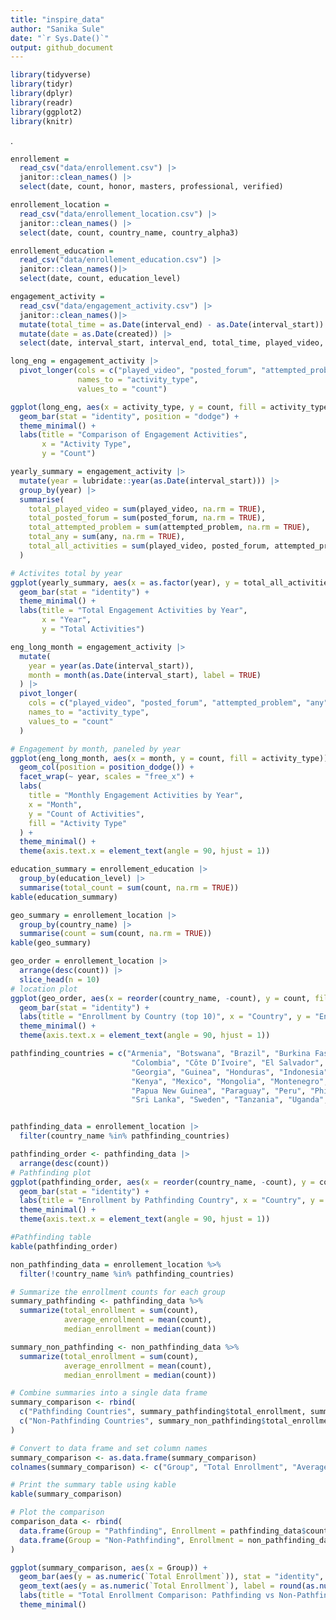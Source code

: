```yaml
---
title: "inspire_data"
author: "Sanika Sule"
date: "`r Sys.Date()`"
output: github_document
---
```


```r
library(tidyverse)
library(tidyr)
library(dplyr)
library(readr)
library(ggplot2)
library(knitr)
```

.
```r
enrollement =
  read_csv("data/enrollement.csv") |>
  janitor::clean_names() |>
  select(date, count, honor, masters, professional, verified)
```

```r
enrollement_location = 
  read_csv("data/enrollement_location.csv") |>
  janitor::clean_names() |>
  select(date, count, country_name, country_alpha3) 
```

```r
enrollement_education = 
  read_csv("data/enrollement_education.csv") |>
  janitor::clean_names()|>
  select(date, count, education_level)
```

```r
engagement_activity = 
  read_csv("data/engagement_activity.csv") |>
  janitor::clean_names()|>
  mutate(total_time = as.Date(interval_end) - as.Date(interval_start))|>
  mutate(date = as.Date(created)) |>
  select(date, interval_start, interval_end, total_time, played_video, posted_forum, attempted_problem, any )

```

```r
long_eng = engagement_activity |>
  pivot_longer(cols = c("played_video", "posted_forum", "attempted_problem", "any"), 
               names_to = "activity_type", 
               values_to = "count")

ggplot(long_eng, aes(x = activity_type, y = count, fill = activity_type)) +
  geom_bar(stat = "identity", position = "dodge") +
  theme_minimal() +
  labs(title = "Comparison of Engagement Activities", 
       x = "Activity Type", 
       y = "Count")
```

```r
yearly_summary = engagement_activity |>
  mutate(year = lubridate::year(as.Date(interval_start))) |>
  group_by(year) |>
  summarise(
    total_played_video = sum(played_video, na.rm = TRUE),
    total_posted_forum = sum(posted_forum, na.rm = TRUE),
    total_attempted_problem = sum(attempted_problem, na.rm = TRUE),
    total_any = sum(any, na.rm = TRUE),
    total_all_activities = sum(played_video, posted_forum, attempted_problem, any, na.rm = TRUE)
  )
```

```r
# Activites total by year
ggplot(yearly_summary, aes(x = as.factor(year), y = total_all_activities, fill = as.factor(year))) +
  geom_bar(stat = "identity") +
  theme_minimal() +
  labs(title = "Total Engagement Activities by Year", 
       x = "Year", 
       y = "Total Activities")
```

```r
eng_long_month = engagement_activity |>
  mutate(
    year = year(as.Date(interval_start)),
    month = month(as.Date(interval_start), label = TRUE)  
  ) |>
  pivot_longer(
    cols = c("played_video", "posted_forum", "attempted_problem", "any"),
    names_to = "activity_type",
    values_to = "count"
  )
```

```r
# Engagement by month, paneled by year
ggplot(eng_long_month, aes(x = month, y = count, fill = activity_type)) +
  geom_col(position = position_dodge()) +  
  facet_wrap(~ year, scales = "free_x") +  
  labs(
    title = "Monthly Engagement Activities by Year",
    x = "Month",
    y = "Count of Activities",
    fill = "Activity Type"
  ) +
  theme_minimal() +
  theme(axis.text.x = element_text(angle = 90, hjust = 1)) 
```

```r
education_summary = enrollement_education |>
  group_by(education_level) |>
  summarise(total_count = sum(count, na.rm = TRUE))
kable(education_summary)
```

```r
geo_summary = enrollement_location |>
  group_by(country_name) |>
  summarise(count = sum(count, na.rm = TRUE))
kable(geo_summary)
```

```r
geo_order = enrollement_location |>
  arrange(desc(count)) |>
  slice_head(n = 10)
# location plot
ggplot(geo_order, aes(x = reorder(country_name, -count), y = count, fill = count)) +
  geom_bar(stat = "identity") + 
  labs(title = "Enrollment by Country (top 10)", x = "Country", y = "Enrollment Count") +
  theme_minimal() +
  theme(axis.text.x = element_text(angle = 90, hjust = 1))  

```


```r
pathfinding_countries = c("Armenia", "Botswana", "Brazil", "Burkina Faso", "Cambodia", "Canada", 
                           "Colombia", "Côte D’Ivoire", "El Salvador", "Ethiopia", "Finland", "France", 
                           "Georgia", "Guinea", "Honduras", "Indonesia", "Jamaica", "Japan", "Jordan", 
                           "Kenya", "Mexico", "Mongolia", "Montenegro", "Namibia", "Nigeria", 
                           "Papua New Guinea", "Paraguay", "Peru", "Philippines", "Romania", "South Africa", 
                           "Sri Lanka", "Sweden", "Tanzania", "Uganda", "United Arab Emirates", "Zambia", "Zimbabwe")


pathfinding_data = enrollement_location |>
  filter(country_name %in% pathfinding_countries)
```

```r
pathfinding_order <- pathfinding_data |>
  arrange(desc(count))
# Pathfinding plot
ggplot(pathfinding_order, aes(x = reorder(country_name, -count), y = count, fill = count)) +
  geom_bar(stat = "identity") + 
  labs(title = "Enrollment by Pathfinding Country", x = "Country", y = "Enrollment Count") +
  theme_minimal() +
  theme(axis.text.x = element_text(angle = 90, hjust = 1))

#Pathfinding table
kable(pathfinding_order)

```

```r
non_pathfinding_data = enrollement_location %>%
  filter(!country_name %in% pathfinding_countries)

# Summarize the enrollment counts for each group
summary_pathfinding <- pathfinding_data %>%
  summarize(total_enrollment = sum(count), 
            average_enrollment = mean(count), 
            median_enrollment = median(count))

summary_non_pathfinding <- non_pathfinding_data %>%
  summarize(total_enrollment = sum(count), 
            average_enrollment = mean(count), 
            median_enrollment = median(count))

# Combine summaries into a single data frame
summary_comparison <- rbind(
  c("Pathfinding Countries", summary_pathfinding$total_enrollment, summary_pathfinding$average_enrollment, summary_pathfinding$median_enrollment),
  c("Non-Pathfinding Countries", summary_non_pathfinding$total_enrollment, summary_non_pathfinding$average_enrollment, summary_non_pathfinding$median_enrollment)
)

# Convert to data frame and set column names
summary_comparison <- as.data.frame(summary_comparison)
colnames(summary_comparison) <- c("Group", "Total Enrollment", "Average Enrollment", "Median Enrollment")

# Print the summary table using kable
kable(summary_comparison)

# Plot the comparison
comparison_data <- rbind(
  data.frame(Group = "Pathfinding", Enrollment = pathfinding_data$count),
  data.frame(Group = "Non-Pathfinding", Enrollment = non_pathfinding_data$count)
)

ggplot(summary_comparison, aes(x = Group)) +
  geom_bar(aes(y = as.numeric(`Total Enrollment`)), stat = "identity", fill = "steelblue") +
  geom_text(aes(y = as.numeric(`Total Enrollment`), label = round(as.numeric(`Total Enrollment`), 1)), vjust = -0.5) +
  labs(title = "Total Enrollment Comparison: Pathfinding vs Non-Pathfinding Countries", x = "Group", y = "Total Enrollment") +
  theme_minimal()
```






